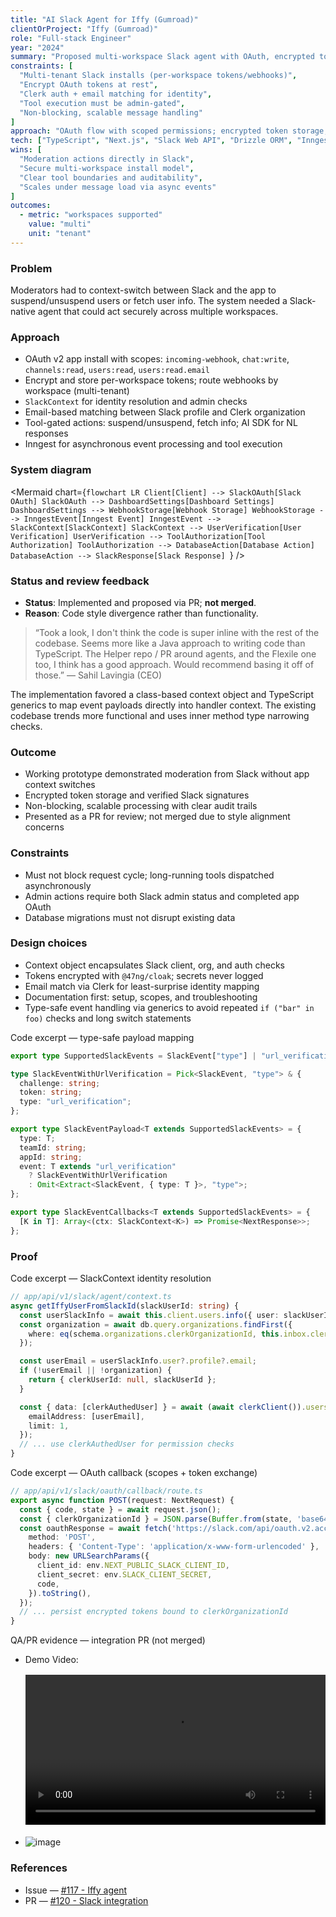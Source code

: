 ```yaml
---
title: "AI Slack Agent for Iffy (Gumroad)"
clientOrProject: "Iffy (Gumroad)"
role: "Full-stack Engineer"
year: "2024"
summary: "Proposed multi-workspace Slack agent with OAuth, encrypted tokens, email-based identity resolution, and tool-gated admin actions (PR not merged due to style differences)."
constraints: [
  "Multi-tenant Slack installs (per-workspace tokens/webhooks)",
  "Encrypt OAuth tokens at rest",
  "Clerk auth + email matching for identity",
  "Tool execution must be admin-gated",
  "Non-blocking, scalable message handling"
]
approach: "OAuth flow with scoped permissions; encrypted token storage; SlackContext encapsulation for identity and auth; email-based user matching via Clerk; tool-gated actions; Inngest for async processing; documented setup and troubleshooting."
tech: ["TypeScript", "Next.js", "Slack Web API", "Drizzle ORM", "Inngest", "Clerk", "@47ng/cloak"]
wins: [
  "Moderation actions directly in Slack",
  "Secure multi-workspace install model",
  "Clear tool boundaries and auditability",
  "Scales under message load via async events"
]
outcomes:
  - metric: "workspaces supported"
    value: "multi"
    unit: "tenant"
---
```


### Problem
Moderators had to context-switch between Slack and the app to suspend/unsuspend users or fetch user info. The system needed a Slack-native agent that could act securely across multiple workspaces.

### Approach
- OAuth v2 app install with scopes: `incoming-webhook`, `chat:write`, `channels:read`, `users:read`, `users:read.email`
- Encrypt and store per-workspace tokens; route webhooks by workspace (multi-tenant)
- `SlackContext` for identity resolution and admin checks
- Email-based matching between Slack profile and Clerk organization
- Tool-gated actions: suspend/unsuspend, fetch info; AI SDK for NL responses
- Inngest for asynchronous event processing and tool execution


### System diagram

<Mermaid
  chart={`flowchart LR
    Client[Client] --> SlackOAuth[Slack OAuth]
    SlackOAuth --> DashboardSettings[Dashboard Settings]
    DashboardSettings --> WebhookStorage[Webhook Storage]
    WebhookStorage --> InngestEvent[Inngest Event]
    InngestEvent --> SlackContext[SlackContext]
    SlackContext --> UserVerification[User Verification]
    UserVerification --> ToolAuthorization[Tool Authorization]
    ToolAuthorization --> DatabaseAction[Database Action]
    DatabaseAction --> SlackResponse[Slack Response]
  `}
/>

### Status and review feedback
- **Status**: Implemented and proposed via PR; **not merged**.
- **Reason**: Code style divergence rather than functionality.

> “Took a look, I don't think the code is super inline with the rest of the codebase. Seems more like a Java approach to writing code than TypeScript. The Helper repo / PR around agents, and the Flexile one too, I think has a good approach. Would recommend basing it off of those.” — Sahil Lavingia (CEO)

The implementation favored a class-based context object and TypeScript generics to map event payloads directly into handler context. The existing codebase trends more functional and uses inner method type narrowing checks.

### Outcome
- Working prototype demonstrated moderation from Slack without app context switches
- Encrypted token storage and verified Slack signatures
- Non-blocking, scalable processing with clear audit trails
- Presented as a PR for review; not merged due to style alignment concerns

### Constraints
- Must not block request cycle; long-running tools dispatched asynchronously
- Admin actions require both Slack admin status and completed app OAuth
- Database migrations must not disrupt existing data

### Design choices
- Context object encapsulates Slack client, org, and auth checks
- Tokens encrypted with `@47ng/cloak`; secrets never logged
- Email match via Clerk for least-surprise identity mapping
- Documentation first: setup, scopes, and troubleshooting
- Type-safe event handling via generics to avoid repeated `if ("bar" in foo)` checks and long switch statements

Code excerpt — type-safe payload mapping

```ts
export type SupportedSlackEvents = SlackEvent["type"] | "url_verification";

type SlackEventWithUrlVerification = Pick<SlackEvent, "type"> & {
  challenge: string;
  token: string;
  type: "url_verification";
};

export type SlackEventPayload<T extends SupportedSlackEvents> = {
  type: T;
  teamId: string;
  appId: string;
  event: T extends "url_verification"
    ? SlackEventWithUrlVerification
    : Omit<Extract<SlackEvent, { type: T }>, "type">;
};

export type SlackEventCallbacks<T extends SupportedSlackEvents> = {
  [K in T]: Array<(ctx: SlackContext<K>) => Promise<NextResponse>>;
};
```

### Proof
Code excerpt — SlackContext identity resolution

```ts
// app/api/v1/slack/agent/context.ts
async getIffyUserFromSlackId(slackUserId: string) {
  const userSlackInfo = await this.client.users.info({ user: slackUserId });
  const organization = await db.query.organizations.findFirst({
    where: eq(schema.organizations.clerkOrganizationId, this.inbox.clerkOrganizationId),
  });

  const userEmail = userSlackInfo.user?.profile?.email;
  if (!userEmail || !organization) {
    return { clerkUserId: null, slackUserId };
  }

  const { data: [clerkAuthedUser] } = await (await clerkClient()).users.getUserList({
    emailAddress: [userEmail],
    limit: 1,
  });
  // ... use clerkAuthedUser for permission checks
}
```

Code excerpt — OAuth callback (scopes + token exchange)

```ts
// app/api/v1/slack/oauth/callback/route.ts
export async function POST(request: NextRequest) {
  const { code, state } = await request.json();
  const { clerkOrganizationId } = JSON.parse(Buffer.from(state, 'base64').toString('utf-8'));
  const oauthResponse = await fetch('https://slack.com/api/oauth.v2.access', {
    method: 'POST',
    headers: { 'Content-Type': 'application/x-www-form-urlencoded' },
    body: new URLSearchParams({
      client_id: env.NEXT_PUBLIC_SLACK_CLIENT_ID,
      client_secret: env.SLACK_CLIENT_SECRET,
      code,
    }).toString(),
  });
  // ... persist encrypted tokens bound to clerkOrganizationId
}
```

QA/PR evidence — integration PR (not merged)

- Demo Video:
  <video controls width="100%" style="max-width: 800px; margin: 1rem 0;">
    <source src="https://github.com/user-attachments/assets/81ac7c56-8899-4d62-a2db-ee3da2a12e0d" type="video/mp4" />
    Your browser does not support the video tag.
  </video>
- ![image](https://github.com/user-attachments/assets/8caf0c4f-b05a-456d-8fba-cf3233d777c5)

### References
- Issue — [#117 - Iffy agent](https://github.com/antiwork/iffy/issues/117 "Iffy agent")
- PR — [#120 - Slack integration](https://github.com/antiwork/iffy/pull/120 "Slack integration")